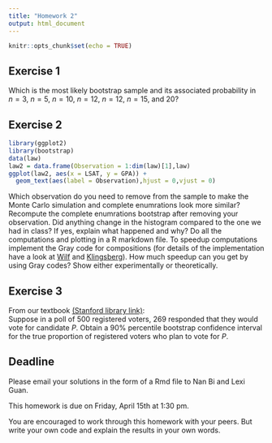 ```yaml
---
title: "Homework 2"
output: html_document
---
```


```r
knitr::opts_chunk$set(echo = TRUE)
```

## Exercise 1

Which is the most likely bootstrap sample and its associated probability in $n = 3$, $n = 5$, $n = 10$, $n = 12$, $n = 12$, $n = 15$, and $20$?

## Exercise 2

```r
library(ggplot2)
library(bootstrap)
data(law)
law2 = data.frame(Observation = 1:dim(law)[1],law)
ggplot(law2, aes(x = LSAT, y = GPA)) + 
  geom_text(aes(label = Observation),hjust = 0,vjust = 0)
```

Which observation do you need to remove from the sample to make the Monte Carlo simulation and complete enumrations look more similar? 
Recompute the complete enumrations bootstrap after removing your observation. Did anything change in the histogram compared to the one we had in class? If yes, explain what happened and why? Do all the computations and plotting in a R markdown file. To speedup computations implement the Gray code for compositions (for details of the implementation have a look at [Wilf](https://searchworks.stanford.edu/view/1332691) and [Klingsberg](http://www.sciencedirect.com/science/article/pii/0196677482900062)). How much speedup can you get by using Gray codes? Show either experimentally or theoretically.

## Exercise 3

From our textbook [(Stanford library link)](https://searchworks.stanford.edu/view/10718635):  
Suppose in a poll of $500$ registered voters, $269$ responded that they would vote for candidate $P$. Obtain a $90\%$ percentile bootstrap confidence interval for the true proportion of registered voters who plan to vote for $P$.

## Deadline

Please email your solutions in the form of a Rmd file to Nan Bi and Lexi Guan.

This homework is due on Friday, April 15th at 1:30 pm.

You are encouraged to work through this homework with your peers. But write your own code and explain the results in your own words.
